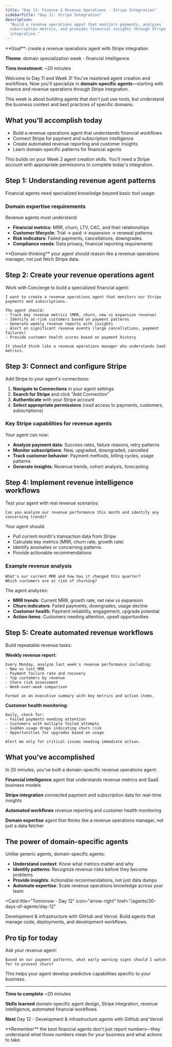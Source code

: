 ```yaml
---
title: "Day 11: Finance & Revenue Operations - Stripe Integration"
sidebarTitle: "Day 11: Stripe Integration"
description:
  "Build a revenue operations agent that monitors payments, analyzes
  subscription metrics, and provides financial insights through Stripe
  integration."
---
```


<Card title="Day 11 challenge" icon="dollar-sign">
  **Goal**: create a revenue operations agent with Stripe integration

**Theme**: domain specialization week - financial intelligence

**Time investment**: ~20 minutes

</Card>

Welcome to Day 11 and Week 3! You've mastered agent creation and workflows. Now
you'll specialize in **domain-specific agents**—starting with finance and
revenue operations through Stripe integration.

This week is about building agents that don't just use tools, but understand the
business context and best practices of specific domains.

## What you'll accomplish today

- Build a revenue operations agent that understands financial workflows
- Connect Stripe for payment and subscription intelligence
- Create automated revenue reporting and customer insights
- Learn domain-specific patterns for financial agents

<Warning>
  This builds on your Week 2 agent creation skills. You'll need a Stripe account
  with appropriate permissions to complete today's integration.
</Warning>

## Step 1: Understanding revenue agent patterns

Financial agents need specialized knowledge beyond basic tool usage:

### Domain expertise requirements

Revenue agents must understand:

- **Financial metrics**: MRR, churn, LTV, CAC, and their relationships
- **Customer lifecycle**: Trial → paid → expansion → renewal patterns
- **Risk indicators**: Failed payments, cancellations, downgrades
- **Compliance needs**: Data privacy, financial reporting requirements

<Tip>
  **Domain thinking** your agent should reason like a revenue operations
  manager, not just fetch Stripe data.
</Tip>

## Step 2: Create your revenue operations agent

Work with Concierge to build a specialized financial agent:

```text
I want to create a revenue operations agent that monitors our Stripe payments and subscriptions.

The agent should:
- Track key revenue metrics (MRR, churn, new vs expansion revenue)
- Identify at-risk customers based on payment patterns
- Generate weekly revenue reports with insights
- Alert on significant revenue events (large cancellations, payment failures)
- Provide customer health scores based on payment history

It should think like a revenue operations manager who understands SaaS metrics.
```

## Step 3: Connect and configure Stripe

Add Stripe to your agent's connections:

1. **Navigate to Connections** in your agent settings
2. **Search for Stripe** and click "Add Connection"
3. **Authenticate** with your Stripe account
4. **Select appropriate permissions** (read access to payments, customers,
   subscriptions)

### Key Stripe capabilities for revenue agents

Your agent can now:

- **Analyze payment data**: Success rates, failure reasons, retry patterns
- **Monitor subscriptions**: New, upgraded, downgraded, cancelled
- **Track customer behavior**: Payment methods, billing cycles, usage patterns
- **Generate insights**: Revenue trends, cohort analysis, forecasting

## Step 4: Implement revenue intelligence workflows

Test your agent with real revenue scenarios:

```text
Can you analyze our revenue performance this month and identify any concerning trends?
```

Your agent should:

- Pull current month's transaction data from Stripe
- Calculate key metrics (MRR, churn rate, growth rate)
- Identify anomalies or concerning patterns
- Provide actionable recommendations

### Example revenue analysis

```text
What's our current MRR and how has it changed this quarter?
Which customers are at risk of churning?
```

The agent analyzes:

- **MRR trends**: Current MRR, growth rate, net new vs expansion
- **Churn indicators**: Failed payments, downgrades, usage decline
- **Customer health**: Payment reliability, engagement, upgrade potential
- **Action items**: Customers needing attention, upsell opportunities

## Step 5: Create automated revenue workflows

Build repeatable revenue tasks:

**Weekly revenue report**:

```text
Every Monday, analyze last week's revenue performance including:
- New vs lost MRR
- Payment failure rate and recovery
- Top customers by revenue
- Churn risk assessment
- Week-over-week comparison

Format as an executive summary with key metrics and action items.
```

**Customer health monitoring**:

```text
Daily, check for:
- Failed payments needing attention
- Customers with multiple failed attempts
- Sudden usage drops indicating churn risk
- Opportunities for upgrades based on usage

Alert me only for critical issues needing immediate action.
```

## What you've accomplished

In 20 minutes, you've built a domain-specific revenue operations agent:

**Financial intelligence** agent that understands revenue metrics and SaaS
business models

**Stripe integration** connected payment and subscription data for real-time
insights

**Automated workflows** revenue reporting and customer health monitoring

**Domain expertise** agent that thinks like a revenue operations manager, not
just a data fetcher

## The power of domain-specific agents

Unlike generic agents, domain-specific agents:

- **Understand context**: Know what metrics matter and why
- **Identify patterns**: Recognize revenue risks before they become problems
- **Provide insights**: Actionable recommendations, not just data dumps
- **Automate expertise**: Scale revenue operations knowledge across your team

<Card
  title="Tomorrow - Day 12"
  icon="arrow-right"
  href="/agents/30-days-of-agents/day-12"
>
  Development & infrastructure with GitHub and Vercel. Build agents that manage
  code, deployments, and development workflows.
</Card>

## Pro tip for today

Ask your revenue agent:

```text
Based on our payment patterns, what early warning signs should I watch for to prevent churn?
```

This helps your agent develop predictive capabilities specific to your business.

---

**Time to complete** ~20 minutes

**Skills learned** domain-specific agent design, Stripe integration, revenue
intelligence, automated financial workflows

**Next** Day 12 - Development & infrastructure agents with GitHub and Vercel

<Tip>
  **Remember** the best financial agents don't just report numbers—they
  understand what those numbers mean for your business and what actions to take.
</Tip>
